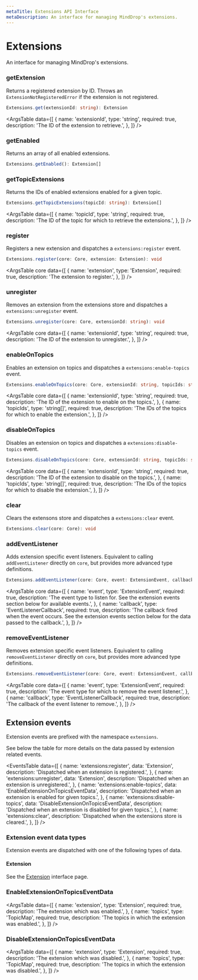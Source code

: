 ```yaml
---
metaTitle: Extensions API Interface
metaDescription: An interface for managing MindDrop's extensions.
---
```


# Extensions

<Description>
  An interface for managing MindDrop's extensions.
</Description>

### getExtension

Returns a registered extension by ID. Throws an `ExtensionNotRegisteredError` if the extension is not registered.

```ts
Extensions.get(extensionId: string): Extension
```

<ArgsTable
  data={[
    {
      name: 'extensionId',
      type: 'string',
      required: true,
      description: 'The ID of the extension to retrieve.',
    },
  ]}
/>

### getEnabled

Returns an array of all enabled extensions.

```ts
Extensions.getEnabled(): Extension[]
```

### getTopicExtensions

Returns the IDs of enabled extensions enabled for a given topic.

```ts
Extensions.getTopicExtensions(topicId: string): Extension[]
```

<ArgsTable
  data={[
    {
      name: 'topicId',
      type: 'string',
      required: true,
      description:
        'The ID of the topic for which to retrieve the extensions.',
    },
  ]}
/>

### register

Registers a new extension and dispatches a `extensions:register` event.

```ts
Extensions.register(core: Core, extension: Extension): void
```

<ArgsTable
  core
  data={[
    {
      name: 'extension',
      type: 'Extension',
      required: true,
      description: 'The extension to register.',
    },
  ]}
/>

### unregister

Removes an extension from the extensions store and dispatches a `extensions:unregister` event.

```ts
Extensions.unregister(core: Core, extensionId: string): void
```

<ArgsTable
  core
  data={[
    {
      name: 'extensionId',
      type: 'string',
      required: true,
      description: 'The ID of the extension to unregister.',
    },
  ]}
/>

### enableOnTopics

Enables an extension on topics and dispatches a `extensions:enable-topics` event.

```ts
Extensions.enableOnTopics(core: Core, extensionId: string, topicIds: string[]): void
```

<ArgsTable
  core
  data={[
    {
      name: 'extensionId',
      type: 'string',
      required: true,
      description: 'The ID of the extension to enable on the topics.',
    },
    {
      name: 'topicIds',
      type: 'string[]',
      required: true,
      description:
        'The IDs of the topics for which to enable the extension.',
    },
  ]}
/>

### disableOnTopics

Disables an extension on topics and dispatches a `extensions:disable-topics` event.

```ts
Extensions.disableOnTopics(core: Core, extensionId: string, topicIds: string[]): void
```

<ArgsTable
  core
  data={[
    {
      name: 'extensionId',
      type: 'string',
      required: true,
      description:
        'The ID of the extension to disable on the topics.',
    },
    {
      name: 'topicIds',
      type: 'string[]',
      required: true,
      description:
        'The IDs of the topics for which to disable the extension.',
    },
  ]}
/>

### clear

Clears the extensons store and dispatches a `extensions:clear` event.

```ts
Extensions.clear(core: Core): void
```

<ArgsTable core />

### addEventListener

Adds extension specific event listeners. Equivalent to calling `addEventListener` directly on `core`, but provides more advanced type definitions.

```ts
Extensions.addEventListener(core: Core, event: ExtensionEvent, callback: EventListenerCallback): void
```

<ArgsTable
  core
  data={[
    {
      name: 'event',
      type: 'ExtensionEvent',
      required: true,
      description:
        'The event type to listen for. See the extension events section below for available events.',
    },
    {
      name: 'callback',
      type: 'EventListenerCallback',
      required: true,
      description:
        'The callback fired when the event occurs. See the extension events section below for the data passed to the callback.',
    },
  ]}
/>

### removeEventListener

Removes extension specific event listeners. Equivalent to calling `removeEventListener` directly on `core`, but provides more advanced type definitions.

```ts
Extensions.removeEventListener(core: Core, event: ExtensionEvent, callback: EventListenerCallback): void
```

<ArgsTable
  core
  data={[
    {
      name: 'event',
      type: 'ExtensionEvent',
      required: true,
      description:
        'The event type for which to remove the event listener.',
    },
    {
      name: 'callback',
      type: 'EventListenerCallback',
      required: true,
      description: 'The callback of the event listener to remove.',
    },
  ]}
/>

## Extension events

Extension events are prefixed with the namespace `extensions`.

See below the table for more details on the data passed by extension related events.

<EventsTable
  data={[
    {
      name: 'extensions:register',
      data: 'Extension',
      description: 'Dispatched when an extension is registered.',
    },
    {
      name: 'extensions:unregister',
      data: 'Extension',
      description: 'Dispatched when an extension is unregistered.',
    },
    {
      name: 'extensions:enable-topics',
      data: 'EnableExtensionOnTopicsEventData',
      description:
        'Dispatched when an extension is enabled for given topics.',
    },
    {
      name: 'extensions:disable-topics',
      data: 'DisableExtensionOnTopicsEventData',
      description:
        'Dispatched when an extension is disabled for given topics.',
    },
    {
      name: 'extensions:clear',
      description: 'Dispatched when the extensions store is cleared.',
    },
  ]}
/>

### Extension event data types

Extension events are dispatched with one of the following types of data.

#### Extension

See the [Extension](/docs/extensions/types/extension) interface page.

### EnableExtensionOnTopicsEventData

<ArgsTable
  data={[
    {
      name: 'extension',
      type: 'Extension',
      required: true,
      description: 'The extension which was enabled.',
    },
    {
      name: 'topics',
      type: 'TopicMap',
      required: true,
      description: 'The topics in which the extension was enabled.',
    },
  ]}
/>

### DisableExtensionOnTopicsEventData

<ArgsTable
  data={[
    {
      name: 'extension',
      type: 'Extension',
      required: true,
      description: 'The extension which was disabled.',
    },
    {
      name: 'topics',
      type: 'TopicMap',
      required: true,
      description: 'The topics in which the extension was disabled.',
    },
  ]}
/>
